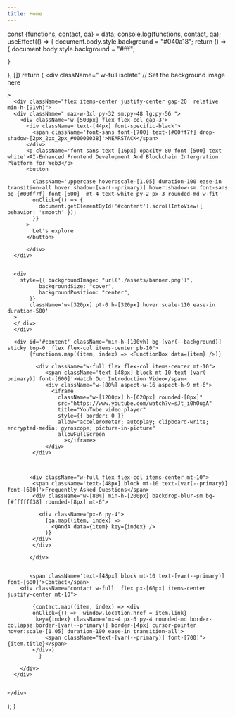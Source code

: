 ```yaml
---
title: Home 
---
```




  const {functions, contact, qa} = data;
  console.log(functions, contact, qa);
  useEffect(() => {
      document.body.style.background = "#040a18";
    return () => {
      document.body.style.background = "#fff";

    }
  }, [])
  return (
    <div className=" w-full  isolate"
          // Set the background image here

    >
      <div className="flex items-center justify-center gap-20  relative min-h-[91vh]">
      <div className=" max-w-3xl py-32 sm:py-48 lg:py-56 ">
        <div className='w-[500px] flex flex-col gap-3'>
          <div className='text-[44px] font-specific-black'>
            <span className='font-sans font-[700] text-[#00ff7f] drop-shadow-[2px_2px_2px_#00000038]'>NEARSTACK</span>
          </div>
          <p className='font-sans text-[16px] opacity-80 font-[500] text-white'>AI-Enhanced Frontend Development And Blockchain Intergration Platform for Web3</p>
          <button
          
            className='uppercase hover:scale-[1.05] duration-100 ease-in transition-all hover:shadow-[var(--primary)] hover:shadow-sm font-sans bg-[#00ff7f] font-[600]  mt-4 text-white py-2 px-3 rounded-md w-fit'
            onClick={() => {
              document.getElementById('#content').scrollIntoView({ behavior: 'smooth' });
            }}
          >
            Let's explore
          </button>

          </div>
      </div>


      <div
        style={{ backgroundImage: "url('./assets/banner.png')",
              backgroundSize: "cover",
              backgroundPosition: "center",
           }} 
           className='w-[320px] pt-0 h-[320px] hover:scale-110 ease-in duration-500'
      > 
      </ div>
      </div>

      <div id='#content' className="min-h-[100vh] bg-[var(--background)] sticky top-0  flex flex-col items-center pb-10">
           {functions.map((item, index) => <FunctionBox data={item} />)}
           
             <div className="w-full flex flex-col items-center mt-10">
                <span className='text-[48px] block mt-10 text-[var(--primary)] font-[600]'>Watch Our Introduction Video</span>
                <div className="w-[80%] aspect-w-16 aspect-h-9 mt-6">
                  <iframe
                    className="w-[1200px] h-[620px] rounded-[8px]"
                    src="https://www.youtube.com/watch?v=sJt_i0hOugA"
                    title="YouTube video player"
                    style={{ border: 0 }}
                    allow="accelerometer; autoplay; clipboard-write; encrypted-media; gyroscope; picture-in-picture"
                    allowFullScreen
                      ></iframe>
                </div>
            </div>



           <div className="w-full flex flex-col items-center mt-10">
            <span className='text-[48px] block mt-10 text-[var(--primary)] font-[600]'>Frequently Asked Questions</span>
            <div className="w-[80%] min-h-[200px] backdrop-blur-sm bg-[#ffffff38] rounded-[8px] mt-6">

              <div className="px-6 py-4">
                {qa.map((item, index) => 
                  <QAndA data={item} key={index} />
                )}
            </div>
            </div>
           
           </div>


           <span className='text-[48px] block mt-10 text-[var(--primary)] font-[600]'>Contact</span>
        <div className="contact w-full  flex px-[60px] items-center justify-center mt-10">

            {contact.map((item, index) => <div
            onClick={() =>  window.location.href = item.link}
             key={index} className='mx-4 px-6 py-4 rounded-md border-collapse border-[var(--primary)] border-[4px] cursor-pointer hover:scale-[1.05] duration-100 ease-in transition-all'>
                <span className="text-[var(--primary)] font-[700]">{item.title}</span>
            </div>)
              }
             
        </div>
      </div>

        
    </div>

);
}

<IndexPage />
